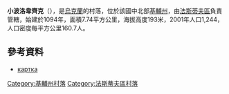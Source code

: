 {{coord|49|55|18|N|29|49|15|E|scale:30000|display=title}}

<!-- 檔案不存在 [[Image:Мозаїка_Малополовецьке.jpg|right]] -->

'''小波洛韋齊克'''（{{lang-uk|Малополовецьке}}），是[[烏克蘭|烏克蘭]]的村落，位於該國中北部[[基輔州|基輔州]]，由[[法斯蒂夫區|法斯蒂夫區]]負責管轄，始建於1094年，面積7.74平方公里，海拔高度193米，2001年人口1,244，人口密度每平方公里160.7人。

==參考資料==
* [http://gska2.rada.gov.ua/pls/z7502/A005?rdat1=14.09.2008&rf7571=14834 картка]{{dead link|date=2017年12月 |bot=InternetArchiveBot |fix-attempted=yes }}

{{DEFAULTSORT:Малополовецьке}}
[[Category:基輔州村落|Category:基輔州村落]]
[[Category:法斯蒂夫區村落|Category:法斯蒂夫區村落]]


{{Kiev-geo-stub}}